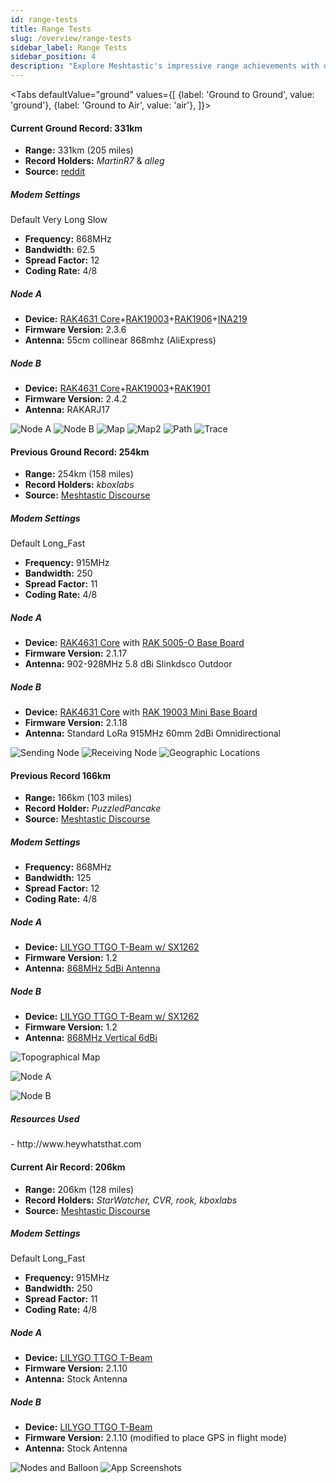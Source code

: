 ```yaml
---
id: range-tests
title: Range Tests
slug: /overview/range-tests
sidebar_label: Range Tests
sidebar_position: 4
description: "Explore Meshtastic's impressive range achievements with detailed modem settings and device configurations for both ground and air records."
---
```



<Tabs
defaultValue="ground"
values={[
{label: 'Ground to Ground', value: 'ground'},
{label: 'Ground to Air', value: 'air'},
]}>

<TabItem value="ground">

#### Current Ground Record: 331km

- **Range:** 331km (205 miles)
- **Record Holders:** _MartinR7_ & _alleg_
- **Source:** [reddit](https://www.reddit.com/r/meshtastic/comments/1fnduwo/mountain_to_mountain_331_km/)

<h5 id="modem-settings-331">Modem Settings</h5>

Default Very Long Slow

- **Frequency:** 868MHz
- **Bandwidth:** 62.5
- **Spread Factor:** 12
- **Coding Rate:** 4/8

<h5 id="node-a-331">Node A</h5>

- **Device:** [RAK4631 Core](/docs/hardware/devices/rak-wireless/wisblock/core-module/?rakcore=RAK4631)+[RAK19003](/docs/hardware/devices/rak-wireless/wisblock/base-board/?rakbase=RAK19003)+[RAK1906](/docs/hardware/devices/rak-wireless/wisblock/peripherals/?rakmodules=Sensors#rak1906-environment-sensor)+[INA219](/docs/configuration/module/telemetry/#currently-supported-sensor-types)
- **Firmware Version:** 2.3.6
- **Antenna:** 55cm collinear 868mhz (AliExpress)

<h5 id="node-b-331">Node B</h5>

- **Device:** [RAK4631 Core](/docs/hardware/devices/rak-wireless/wisblock/core-module/?rakcore=RAK4631)+[RAK19003](/docs/hardware/devices/rak-wireless/wisblock/base-board/?rakbase=RAK19003)+[RAK1901](/docs/hardware/devices/rak-wireless/wisblock/peripherals/?rakmodules=Sensors#rak1901-temperature-and-humidity-sensor)
- **Firmware Version:** 2.4.2
- **Antenna:** RAKARJ17

<img src="/img/records/MartinR7-XARC.webp" alt="Node A" />

<img src="/img/records/MartinR7-Sneznik.webp" alt="Node B" />

<img src="/img/records/MartinR7-map.webp" alt="Map" />

<img src="/img/records/MartinR7-map2.webp" alt="Map2" />

<img src="/img/records/MartinR7-path.webp" alt="Path" />

<img src="/img/records/MartinR7-message-trace.webp" alt="Trace" />


#### Previous Ground Record: 254km

- **Range:** 254km (158 miles)
- **Record Holders:** _kboxlabs_
- **Source:** [Meshtastic Discourse](https://meshtastic.discourse.group/t/practical-range-test-results/692/137)

<h5 id="modem-settings-254">Modem Settings</h5>

Default Long_Fast

- **Frequency:** 915MHz
- **Bandwidth:** 250
- **Spread Factor:** 11
- **Coding Rate:** 4/8

<h5 id="node-a-254">Node A</h5>

- **Device:** [RAK4631 Core](/docs/hardware/devices/rak-wireless/wisblock/core-module/?rakcore=RAK4631) with [RAK 5005-O Base Board](/docs/hardware/devices/rak-wireless/wisblock/base-board/?rakbase=RAK5005-O)
- **Firmware Version:** 2.1.17
- **Antenna:** 902-928MHz 5.8 dBi Slinkdsco Outdoor

<h5 id="node-b-254">Node B</h5>

- **Device:** [RAK4631 Core](/docs/hardware/devices/rak-wireless/wisblock/core-module/?rakcore=RAK4631) with [RAK 19003 Mini Base Board](/docs/hardware/devices/rak-wireless/wisblock/base-board/?rakbase=RAK19003)
- **Firmware Version:** 2.1.18
- **Antenna:** Standard LoRa 915MHz 60mm 2dBi Omnidirectional

<img src="/img/records/kboxlabs_sender.webp" alt="Sending Node" />

<img src="/img/records/kboxlabs_receiver.webp" alt="Receiving Node" />

<img src="/img/records/kboxlabs_map.webp" alt="Geographic Locations" />

#### Previous Record 166km

- **Range:** 166km (103 miles)
- **Record Holder:** _PuzzledPancake_
- **Source:** [Meshtastic Discourse](https://meshtastic.discourse.group/t/practical-range-test-results/692/44)

<h5 id="modem-settings-166">Modem Settings</h5>

- **Frequency:** 868MHz
- **Bandwidth:** 125
- **Spread Factor:** 12
- **Coding Rate:** 4/8

<h5 id="node-a-166">Node A</h5>

- **Device:** [LILYGO TTGO T-Beam w/ SX1262](/docs/hardware/devices/lilygo/tbeam/?t-beam=sx1262)
- **Firmware Version:** 1.2
- **Antenna:** [868MHz 5dBi Antenna](https://ivent.co.nz/product/category/1000/868mhz%205dbi%20antenna%20193mm%20black%20sma%20%28m%29/38646)

<h5 id="node-b-166">Node B</h5>

- **Device:** [LILYGO TTGO T-Beam w/ SX1262](/docs/hardware/devices/lilygo/tbeam/?t-beam=sx1262)
- **Firmware Version:** 1.2
- **Antenna:** [868MHz Vertical 6dBi](https://ivent.co.nz/product/category/1000/868mhz%20vertical%206dbi%20antenna/38606)

![Topographical Map](https://canada1.discourse-cdn.com/free1/uploads/meshtastic/optimized/2X/a/a0a26e4d40a5b9ccba9185eb70e2eaf66f0b0587_2_1380x888.jpeg)

![Node A](https://canada1.discourse-cdn.com/free1/uploads/meshtastic/optimized/2X/9/99ec4bcc18b21f4e95ac1bcc0592b608c9c4f567_2_1332x1000.jpeg)

![Node B](https://canada1.discourse-cdn.com/free1/uploads/meshtastic/optimized/2X/1/1c8bd5fc41f7bab925404b657a9c481882de9313_2_1332x1000.jpeg)

<h5>Resources Used</h5>- http://www.heywhatsthat.com

</TabItem>

<TabItem value="air">

#### Current Air Record: 206km

- **Range:** 206km (128 miles)
- **Record Holders:** _StarWatcher, CVR, rook, kboxlabs_
- **Source:** [Meshtastic Discourse](https://meshtastic.discourse.group/t/practical-range-test-results/692/130)

<h5 id="modem-settings-206">Modem Settings</h5>

Default Long_Fast

- **Frequency:** 915MHz
- **Bandwidth:** 250
- **Spread Factor:** 11
- **Coding Rate:** 4/8

<h5 id="node-a-206">Node A</h5>

- **Device:** [LILYGO TTGO T-Beam](/docs/hardware/devices/lilygo/tbeam/?t-beam=1.1)
- **Firmware Version:** 2.1.10
- **Antenna:** Stock Antenna

<h5 id="node-b-206">Node B</h5>

- **Device:** [LILYGO TTGO T-Beam](/docs/hardware/devices/lilygo/tbeam/?t-beam=1.1)
- **Firmware Version:** 2.1.10 (modified to place GPS in flight mode)
- **Antenna:** Stock Antenna

<img src="/img/records/Devices-Balloon.webp" alt="Nodes and Balloon" />

<img src="/img/records/app-screenshots.webp" alt="App Screenshots" />

</TabItem>
</Tabs>
